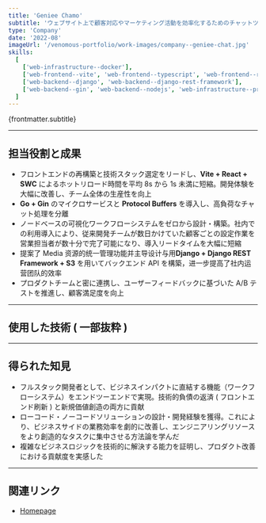 ```yaml
---
title: 'Geniee Chamo'
subtitle: 'ウェブサイト上で顧客対応やマーケティング活動を効率化するためのチャットツール。リアルタイムでの顧客サポート、見込み客の獲得、自動応答による接客などを一元的に管理できる SaaS 型サービス。私は開発チームの一員として機能開発や改善に携わった。'
type: 'Company'
date: '2022-08'
imageUrl: '/venomous-portfolio/work-images/company--geniee-chat.jpg'
skills:
  [
    ['web-infrastructure--docker'],
    ['web-frontend--vite', 'web-frontend--typescript', 'web-frontend--react'],
    ['web-backend--django', 'web-backend--django-rest-framework'],
    ['web-backend--gin', 'web-backend--nodejs', 'web-infrastructure--protobuf'],
  ]
---
```



<p>{frontmatter.subtitle}</p>

---

## 担当役割と成果

- フロントエンドの再構築と技術スタック選定をリードし、**Vite + React + SWC** によるホットリロード時間を平均 8s から 1s 未満に短縮。開発体験を大幅に改善し、チーム全体の生産性を向上
- **Go + Gin** のマイクロサービスと **Protocol Buffers** を導入し、高負荷なチャット処理を分離
- ノードベースの可視化ワークフローシステムをゼロから設計・構築。社内での利用導入により、従来開発チームが数日かけていた顧客ごとの設定作業を営業担当者が数十分で完了可能になり、導入リードタイムを大幅に短縮
- 提案了 Media 资源的统一管理功能并主导设计与用**Django + Django REST Framework + S3** を用いてバックエンド API を構築，进一步提高了社内运营团队的效率
- プロダクトチームと密に連携し、ユーザーフィードバックに基づいた A/B テストを推進し、顧客満足度を向上

---

## 使用した技術 ( 一部抜粋 )

<WorkContentLayoutSkills
  size={50}
  skills={frontmatter.skills.flat()}
  class="flex w-full justify-start"
/>

---

## 得られた知見

- フルスタック開発者として、ビジネスインパクトに直結する機能（ワークフローシステム）をエンドツーエンドで実現。技術的負債の返済 ( フロントエンド刷新 ) と新規価値創造の両方に貢献
- ローコード・ノーコードソリューションの設計・開発経験を獲得。これにより、ビジネスサイドの業務効率を劇的に改善し、エンジニアリングリソースをより創造的なタスクに集中させる方法論を学んだ
- 複雑なビジネスロジックを技術的に解決する能力を証明し、プロダクト改善における貢献度を実感した

---

## 関連リンク

- [Homepage](https://cx.geniee.co.jp/product/chat/)
